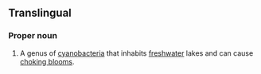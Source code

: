 ==Translingual==

===Proper noun===
{{wikipedia}}
{{mul-proper noun}}
# A genus of [[cyanobacteria]] that inhabits [[freshwater]] lakes and can cause [[choking bloom]]s.
